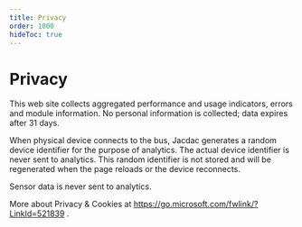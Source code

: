 ```yaml
---
title: Privacy
order: 1000
hideToc: true
---
```

# Privacy

This web site collects aggregated performance and usage indicators, errors and module information. 
No personal information is collected; data expires after 31 days.

When physical device connects to the bus, Jacdac generates a random device identifier for the purpose of analytics. The actual device identifier is never sent to analytics.
This random identifier is not stored and will be regenerated when the page reloads or the device reconnects.

Sensor data is never sent to analytics.

More about Privacy &amp; Cookies at https://go.microsoft.com/fwlink/?LinkId=521839 .

